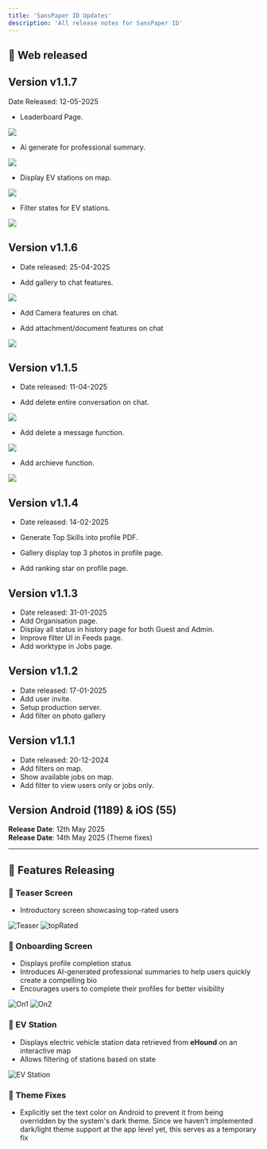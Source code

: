 ```yaml
---
title: 'SansPaper ID Updates'
description: 'All release notes for SansPaper ID'
---
```


## 🚀 Web released

## Version v1.1.7
Date Released: 12-05-2025

- Leaderboard Page.
<img src="/images/spiweb/leaderboard.png" />

- Ai generate for professional summary.
<img src="/images/spiweb/aigenerate.png" />

- Display EV stations on map.
<img src="/images/spiweb/evstation.png" />

- Filter states for EV stations.
<img src="/images/spiweb/filterstates.png" />



## Version v1.1.6
- Date released: 25-04-2025

- Add gallery to chat features.
<img src="/images/spiweb/gallerychat.png" />

- Add Camera features on chat.

- Add attachment/document features on chat
<img src="/images/spiweb/documentchat.png" />


## Version v1.1.5
- Date released: 11-04-2025

- Add delete entire conversation on chat.
<img src="/images/spiweb/deleteconvo.png" />

- Add delete a message function.
<img src="/images/spiweb/deletemessage.png" />

- Add archieve function.
<img src="/images/spiweb/archieve.png" />

## Version v1.1.4
- Date released: 14-02-2025

- Generate Top Skills into profile PDF.
- Gallery display top 3 photos in profile page.
- Add ranking star on profile page.

## Version v1.1.3
- Date released: 31-01-2025
- Add Organisation page.
- Display all status in history page for both Guest and Admin.
- Improve filter UI in Feeds page.
- Add worktype in Jobs page.

## Version v1.1.2
- Date released: 17-01-2025
- Add user invite.
- Setup production server.
- Add filter on photo gallery

## Version v1.1.1
- Date released: 20-12-2024
- Add filters on map.
- Show available jobs on map.
- Add filter to view users only or jobs only.

## Version Android (1189) & iOS (55)
**Release Date**: 12th May 2025 <br/>
**Release Date**: 14th May 2025 (Theme fixes)


---

## 🚀 Features Releasing

### 🔹 Teaser Screen
- Introductory screen showcasing top-rated users
<div style={{ textAlign: 'center' }}>
  <img
    src="/images/teaser.jpg"
    alt="Teaser"
    style={{ width: '300px', height: 'auto', display: 'block', margin: '0 auto' }}
  />
   <img
    src="/images/topRated.jpg"
    alt="topRated"
    style={{ width: '300px', height: 'auto', display: 'block', margin: '0 auto' }}
  />
</div>

### 🔹 Onboarding Screen
- Displays profile completion status
- Introduces AI-generated professional summaries to help users quickly create a compelling bio
- Encourages users to complete their profiles for better visibility
<div style={{ textAlign: 'center' }}>
  <img
    src="/images/on1.jpg"
    alt="On1"
    style={{ width: '300px', height: 'auto', display: 'block', margin: '0 auto' }}
  />
    <img
    src="/images/on2.jpg"
    alt="On2"
    style={{ width: '300px', height: 'auto', display: 'block', margin: '0 auto' }}
  />
</div>

### 🔹 EV Station
- Displays electric vehicle station data retrieved from **eHound** on an interactive map
- Allows filtering of stations based on state
<div style={{ textAlign: 'center' }}>
  <img
    src="/images/evStation.jpg"
    alt="EV Station"
    style={{ width: '300px', height: 'auto', display: 'block', margin: '0 auto' }}
  />
</div>


### 🔹 Theme Fixes
- Explicitly set the text color on Android to prevent it from being overridden by the system's dark theme. Since we haven’t implemented dark/light theme support at the app level yet, this serves as a temporary fix


